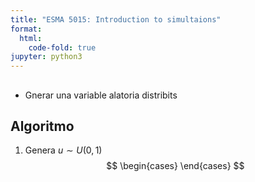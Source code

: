 ```yaml
---
title: "ESMA 5015: Introduction to simultaions"
format:
  html:
    code-fold: true
jupyter: python3
---
```


##

- Gnerar una variable alatoria distribits

## Algoritmo 

1. Genera $u \sim U(0,1)$
$$
\begin{cases}
\end{cases}
$$
